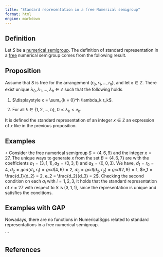 ```yaml
---
title: "Standard representation in a free Numerical semigroup"
format: html
engine: markdown
---
```


## Definition

Let $S$ be a [numerical semigroup](Numerical-semigroup.qmd). The definition of standard representation in a [free](../Families-NS/NS-free.qmd) numerical semigroup comes from the following result.

::: {.callout-note appearance="minimal"}
## Proposition

Assume that $S$ is free for the arrangement $(r_0, r_1, \ldots, r_h)$, and let $x \in \mathbb{Z}$. There exist unique $\lambda_0, \lambda_1, \ldots, \lambda_h \in \mathbb{Z}$ such that the following holds.

1.  $\displaystyle x = \sum_{k = 0}^h \lambda_k r_k$.

2.  For all $k \in \{1, 2, \ldots, h\}$, $0 \le \lambda_k < e_k$.

It is defined the standard representation of an integer $x \in \mathbb{Z}$ an expression of $x$ like in the previous proposition.
:::

## Examples

$\circ$ Consider the free numerical semigroup $S = \langle 4, 6, 9 \rangle$ and the integer $x = 27$. The unique ways to generate $x$ from the set $B = \{4, 6, 7\}$ are with the coefficients $a_1 = (3, 1, 1), a_2 = (0, 3, 1)$ and $a_3 = (0, 0, 3)$. We have, $d_1 = r_0 = 4$, $d_2 = gcd(d_1, r_1) = gcd(4, 6) = 2$, $d_3 = gcd(d_2, r_2) = gcd(2, 9) = 1$, $e_1 = \frac{d_1}{d_2} = 2, e_2 = \frac{d_2}{d_3} = 2$. Checking the second condition on each $a_i$ with $i = 1,2,3$, it holds that the standard representation of $x = 27$ with respect to $S$ is $(3, 1, 1)$, since the representation is unique and satisfies the conditions.

## Examples with GAP

Nowadays, there are no functions in NumericalSgps related to standard representations in a free numerical semigroup.

<!-- The following example is made with the package NumericalSgps in GAP. -->

<!-- $\diamond$ Let $S = \langle 17, 46, 70 \rangle$, in GAP: -->

<!-- ``` gap -->

<!-- gap> S := NumericalSemigroup(17, 46, 70); -->

<!-- <Numerical semigroup with 3 generators> -->

<!-- ``` -->

<!-- Given an integer $n$ and a list of integers $Is$, the function `FactorizationsIntegerWRTList` returns the set of factorization in terms of the elements in $Is$. -->

<!-- ``` gap -->

<!-- gap> FactorizationsIntegerWRTList(315, [15, 22, 30]); -->

<!-- [ [ 21, 0, 0 ], [ 19, 0, 1 ], [ 17, 0, 2 ], [ 15, 0, 3 ], [ 13, 0, 4 ], [ 11, 0, 5 ], [ 9, 0, 6 ], [ 7, 0, 7 ], -->

<!--   [ 5, 0, 8 ], [ 3, 0, 9 ], [ 1, 0, 10 ] ] -->

<!-- ``` -->

<!-- In the case we are interested in a numerical semigroup, the function `Factorizations` returns the [set of factorizations](../Presentations-NS/Set-of-factorizations.qmd) of an integer $n$ in terms of the [minimal generators](../Basic-concepts/Minimal-set-of-generators.qmd) of the numerical semigroup $S$. -->

<!-- ``` gap -->

<!-- gap> Factorizations(315, S); -->

<!-- [ [ 5, 5, 0 ], [ 9, 2, 1 ] ] -->

<!-- gap> Factorizations(S, 315); -->

<!-- [ [ 5, 5, 0 ], [ 9, 2, 1 ] ] -->

<!-- ``` -->

<!-- For the case it needs the factorization of a list of integers, it can be applied the function `FactorizationsElementListWRTNumericalSemigroup`. -->

<!-- ``` gap -->

<!-- gap> FactorizationsElementListWRTNumericalSemigroup([315, 420, 710], S); -->

<!-- [ [ [ 5, 5, 0 ], [ 9, 2, 1 ] ], [ [ 0, 0, 6 ], [ 22, 1, 0 ] ], -->

<!--   [ [ 2, 1, 9 ], [ 12, 11, 0 ], [ 16, 8, 1 ], [ 20, 5, 2 ], [ 24, 2, 3 ] ] ] -->

\`\`\`

## References

